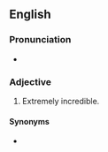 {{also|infuckingcredible}}
==English==

===Pronunciation===
* {{audio|en|En-au-in-fucking-credible.ogg|Audio (AU)}}

===Adjective===
{{en-adj|head=[[incredible|in]][[-fucking-]][[incredible|credible]]}}

# {{lb|en|vulgar|slang}} Extremely incredible.

====Synonyms====
* {{l|en|un-fucking-believable}}